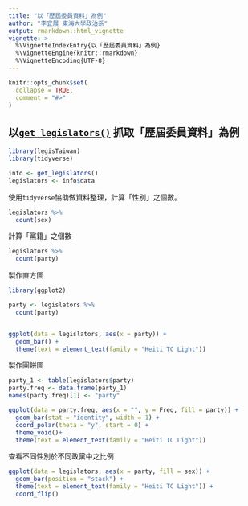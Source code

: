 ```yaml
---
title: "以「歷屆委員資料」為例"
author: "李宜展 東海大學政治系"
output: rmarkdown::html_vignette
vignette: >
  %\VignetteIndexEntry{以「歷屆委員資料」為例}
  %\VignetteEngine{knitr::rmarkdown}
  %\VignetteEncoding{UTF-8}
---
```


```r
knitr::opts_chunk$set(
  collapse = TRUE,
  comment = "#>"
)
```


## 以[`get_legislators()`](https://davidycliao.github.io/legisTaiwan/reference/get_legislators.html) 抓取「歷屆委員資料」為例

```r
library(legisTaiwan)
library(tidyverse)
```

```r
info <- get_legislators()
legislators <- info$data
```

使用`tidyverse`協助做資料整理，計算「性別」之個數。
```r
legislators %>% 
  count(sex) 
```
計算「黨籍」之個數
```r
legislators %>% 
  count(party) 
```

製作直方圖

```r
library(ggplot2)

party <- legislators %>% 
  count(party) 


ggplot(data = legislators, aes(x = party)) +
  geom_bar() +
  theme(text = element_text(family = "Heiti TC Light"))
```

製作圓餅圖
```r
party_1 <- table(legislators$party)
party.freq <- data.frame(party_1)
names(party.freq)[1] <- "party"

ggplot(data = party.freq, aes(x = "", y = Freq, fill = party)) +
  geom_bar(stat = "identity", width = 1) +
  coord_polar(theta = "y", start = 0) +
  theme_void()+
  theme(text = element_text(family = "Heiti TC Light"))

```

查看不同性別於不同政黨中之比例
```r
ggplot(data = legislators, aes(x = party, fill = sex)) +
  geom_bar(position = "stack") +
  theme(text = element_text(family = "Heiti TC Light")) +
  coord_flip()
```
